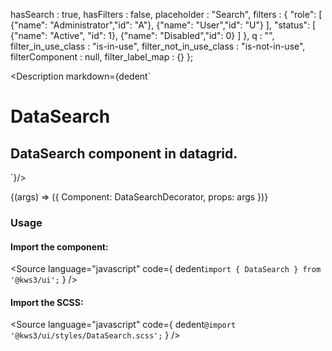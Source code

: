 
  hasSearch : true,
  hasFilters : false,
  placeholder : "Search",
  filters : {
      "role": [
          {"name": "Administrator","id": "A"},
          {"name": "User","id": "U"}
      ],
      "status": [
          {"name": "Active", "id": 1},
          {"name": "Disabled","id": 0}
      ]
  },
  q : "",
  filter_in_use_class : "is-in-use",
  filter_not_in_use_class : "is-not-in-use",
  filterComponent : null,
  filter_label_map : {}
};


<Version />

<Meta
  title="Datagrid/DataSearch"
  component={DataSearch}
  args={args}
/>

<Description markdown={dedent`
# DataSearch
## DataSearch component in datagrid.
`}/>

<Canvas>
  <Story
  name="DataSearch"
  args={args}
  >
  {(args) => ({
    Component: DataSearchDecorator,
    props: args
  })}
  </Story>
</Canvas>

<ArgsTable story="DataSearch" />

### Usage
#### Import the component:
<Source
  language="javascript"
  code={
    dedent`import { DataSearch } from '@kws3/ui';`
  }
/>

#### Import the SCSS:
<Source
  language="javascript"
  code={
    dedent`@import '@kws3/ui/styles/DataSearch.scss';`
  }
/>
